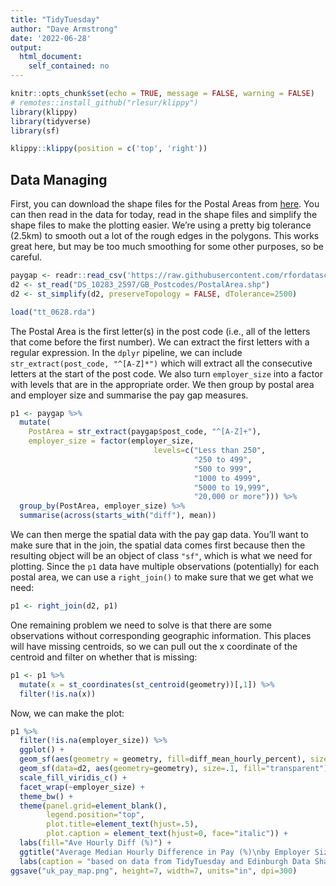 ```yaml
---
title: "TidyTuesday"
author: "Dave Armstrong"
date: '2022-06-28'
output: 
  html_document: 
    self_contained: no
---
```


```r
knitr::opts_chunk$set(echo = TRUE, message = FALSE, warning = FALSE)
# remotes::install_github("rlesur/klippy")
library(klippy)
library(tidyverse)
library(sf)
```

```r
klippy::klippy(position = c('top', 'right'))
```


## Data Managing 
First, you can download the shape files for the Postal Areas from [here](https://datashare.ed.ac.uk/handle/10283/2597).  You can then read in the data for today, read in the shape files and simplify the shape files to make the plotting easier. We're using a pretty big tolerance (2.5km) to smooth out a lot of the rough edges in the polygons.  This works great here, but may be too much smoothing for some other purposes, so be careful.  

```r
paygap <- readr::read_csv('https://raw.githubusercontent.com/rfordatascience/tidytuesday/master/data/2022/2022-06-28/paygap.csv')
d2 <- st_read("DS_10283_2597/GB_Postcodes/PostalArea.shp")
d2 <- st_simplify(d2, preserveTopology = FALSE, dTolerance=2500)
```
```r
load("tt_0628.rda")
```

The Postal Area is the first letter(s) in the post code (i.e., all of the letters that come before the first number).  We can extract the first letters with a regular expression.  In the `dplyr` pipeline, we can include `str_extract(post_code, "^[A-Z]*")` which will extract all the consecutive letters at the start of the post code.  We also turn `employer_size` into a factor with levels that are in the appropriate order.  We then group by postal area and employer size and summarise the pay gap measures. 

```r
p1 <- paygap %>% 
  mutate(
    PostArea = str_extract(paygap$post_code, "^[A-Z]+"), 
    employer_size = factor(employer_size, 
                                levels=c("Less than 250", 
                                         "250 to 499", 
                                         "500 to 999", 
                                         "1000 to 4999", 
                                         "5000 to 19,999", 
                                         "20,000 or more"))) %>% 
  group_by(PostArea, employer_size) %>% 
  summarise(across(starts_with("diff"), mean))
```

We can then merge the spatial data with the pay gap data.  You'll want to make sure that in the join, the spatial data comes first because then the resulting object will be an object of class `"sf"`, which is what we need for plotting.  Since the `p1` data have multiple observations (potentially) for each postal area, we can use a `right_join()` to make sure that we get what we need:

```r
p1 <- right_join(d2, p1)
```

One remaining problem we need to solve is that there are some observations without corresponding geographic information.  This places will have missing centroids, so we can pull out the x coordinate of the centroid and filter on whether that is missing: 

```r
p1 <- p1 %>% 
  mutate(x = st_coordinates(st_centroid(geometry))[,1]) %>% 
  filter(!is.na(x))
```


Now, we can make the plot: 

```r
p1 %>% 
  filter(!is.na(employer_size)) %>% 
  ggplot() + 
  geom_sf(aes(geometry = geometry, fill=diff_mean_hourly_percent), size=0) + 
  geom_sf(data=d2, aes(geometry=geometry), size=.1, fill="transparent") + 
  scale_fill_viridis_c() + 
  facet_wrap(~employer_size) + 
  theme_bw() + 
  theme(panel.grid=element_blank(), 
        legend.position="top", 
        plot.title=element_text(hjust=.5), 
        plot.caption = element_text(hjust=0, face="italic")) + 
  labs(fill="Ave Hourly Diff (%)") + 
  ggtitle("Average Median Hourly Difference in Pay (%)\nby Employer Size") + 
  labs(caption = "based on data from TidyTuesday and Edinburgh Data Share")
ggsave("uk_pay_map.png", height=7, width=7, units="in", dpi=300)
```




